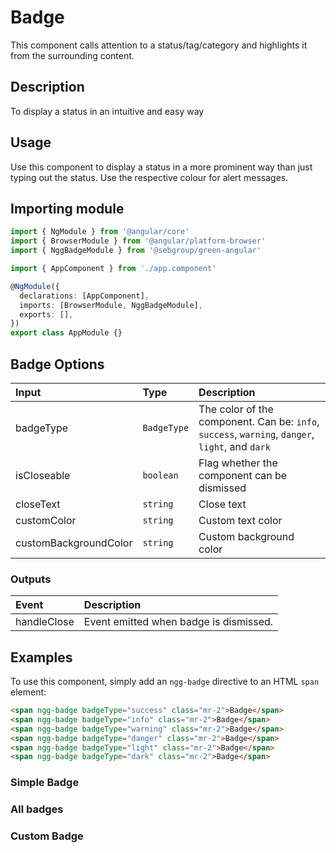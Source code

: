 
# Badge

This component calls attention to a status/tag/category and highlights it from the surrounding content.

## Description

To display a status in an intuitive and easy way

## Usage

Use this component to display a status in a more prominent way than just typing out the status. Use the respective colour for alert messages.

## Importing module

```typescript
import { NgModule } from '@angular/core'
import { BrowserModule } from '@angular/platform-browser'
import { NggBadgeModule } from '@sebgroup/green-angular'

import { AppComponent } from './app.component'

@NgModule({
  declarations: [AppComponent],
  imports: [BrowserModule, NggBadgeModule],
  exports: [],
})
export class AppModule {}
```

## Badge Options

| Input                 | Type        | Description                                                                                     |
| :-------------------- | :---------- | :---------------------------------------------------------------------------------------------- |
| badgeType             | `BadgeType` | The color of the component. Can be: `info`, `success`, `warning`, `danger`, `light`, and `dark` |
| isCloseable           | `boolean`   | Flag whether the component can be dismissed                                                     |
| closeText             | `string`    | Close text                                                                                      |
| customColor           | `string`    | Custom text color                                                                               |
| customBackgroundColor | `string`    | Custom background color                                                                         |

### Outputs

| Event       | Description                            |
| :---------- | :------------------------------------- |
| handleClose | Event emitted when badge is dismissed. |

## Examples

To use this component, simply add an `ngg-badge` directive to an HTML `span` element:

```html
<span ngg-badge badgeType="success" class="mr-2">Badge</span>
<span ngg-badge badgeType="info" class="mr-2">Badge</span>
<span ngg-badge badgeType="warning" class="mr-2">Badge</span>
<span ngg-badge badgeType="danger" class="mr-2">Badge</span>
<span ngg-badge badgeType="light" class="mr-2">Badge</span>
<span ngg-badge badgeType="dark" class="mr-2">Badge</span>
```

### Simple Badge

<Canvas>
  <Story id="components-badge--default" />
</Canvas>

### All badges

<Canvas>
  <Story id="components-badge--multiple" />
</Canvas>

### Custom Badge

<Canvas>
  <Story id="components-badge--custom" />
</Canvas>
